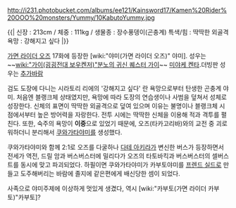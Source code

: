 http://i231.photobucket.com/albums/ee121/Kainsword17/Kamen%20Rider%20OOO%20monsters/Yummy/10KabutoYummy.jpg

{{|
신장 : 213cm / 체중 : 111kg / 생물종 : 장수풍뎅이(곤충계)
특색/힘 : 딱딱한 외골격
욕망 : 강해지고 싶다
|}}

[[가면 라이더 오즈]] 17화에 등장한 [wiki:"야미(가면 라이더 오즈)" 야미]. 성우는 ~~[[wiki:"가이(굉굉전대 보우켄저)"분노의 귀신 퀘스터 가이]]~~ [[미야케 켄타]].더빙판 성우는 [[추가바람]]

검도 도장에 다니는 시라토리 리에의 '강해지고 싶다' 란 욕망으로부터 탄생한 곤충계 야미. 처음엔 블랭크체 상태였지만, 욕망에 따라 도장의 연습생이나 사범을 덮쳐서 성체로 성장한다. 신체의 표면이 딱딱한 외골격으로 덮여 있으며 이유는 불명이나 블랭크체 시점에서부터 높은 방어력을 자랑한다. 전투 시에는 딱딱한 신체을 이용해 적과 격투를 펼친다. 또한, 숙주의 욕망이 '''이중'''으로 있었기 때문에, 오즈(타카고리바)와의 교전 중 괴로워하더니 분리해서 [[쿠와가타야미]]를 생성했다.  

쿠와가타야미와 함께 2:1로 오즈를 다굴하나 [[다테 아키라]]가 변신한 버스가 등장하면서 전세가 역전, 드릴 암과 버스버스터에 밀리다가 오즈의 타토바킥과 버스버스터의 셀버스트를 동시에 맞고 파괴되었다. 하필이면 쿠와가타야미가 카부토야미를 [[프렌드 실드]]로 만들고 도주해버리는 바람에 졸지에 같은편에게 배신당한 셈이 되었다.

사족으로 야미주제에 이상하게 멋있게 생겼다, 역시 [wiki:"카부토(가면 라이더 카부토)"카부토]?
